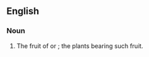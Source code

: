 ==English==
{{wikipedia}}
===Noun===
{{en-noun|head=[[kangaroo]] [[apple]]}}

# The fruit of {{taxlink|Solanum aviculare|species|noshow=1}} or {{taxlink|Solanum vescum|species|noshow=1}}; the plants bearing such fruit.